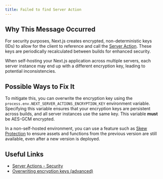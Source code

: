 ```yaml
---
title: Failed to find Server Action
---
```


## Why This Message Occurred

For security purposes, Next.js creates encrypted, non-deterministic keys (IDs) to allow for the client to reference and call the [Server Action](/docs/app/building-your-application/data-fetching/server-actions-and-mutations). These keys are periodically recalculated between builds for enhanced security.

When self-hosting your Next.js application across multiple servers, each server instance may end up with a different encryption key, leading to potential inconsistencies.

## Possible Ways to Fix It

To mitigate this, you can overwrite the encryption key using the `process.env.NEXT_SERVER_ACTIONS_ENCRYPTION_KEY` environment variable. Specifying this variable ensures that your encryption keys are persistent across builds, and all server instances use the same key. This variable **must** be AES-GCM encrypted.

In a non-self-hosted environment, you can use a feature such as [Skew Protection](https://vercel.com/docs/deployments/skew-protection) to ensure assets and functions from the previous version are still available, even after a new version is deployed.

## Useful Links

- [Server Actions - Security](/docs/app/building-your-application/data-fetching/server-actions-and-mutations#security)
- [Overwriting encryption keys (advanced)](/docs/app/building-your-application/data-fetching/server-actions-and-mutations#overwriting-encryption-keys-advanced)
